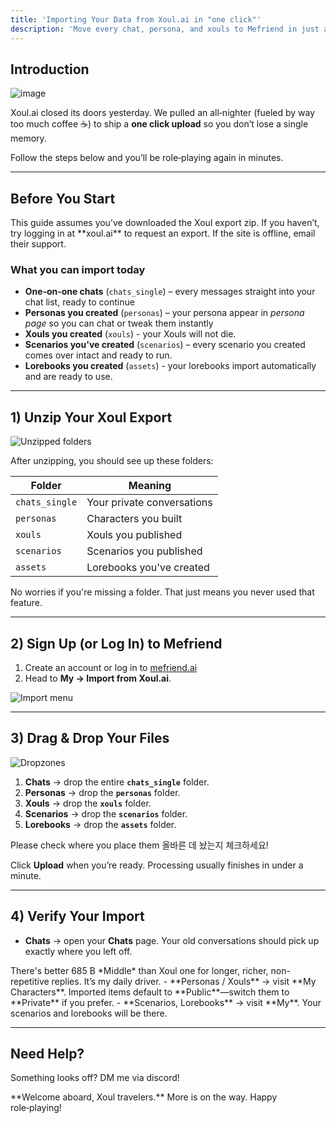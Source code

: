 ```yaml
---
title: 'Importing Your Data from Xoul.ai in "one click"'
description: 'Move every chat, persona, and xouls to Mefriend in just a few clicks.'
---
```


## Introduction

![image](https://media0.giphy.com/media/v1.Y2lkPTc5MGI3NjExcWZ4aWNraGYycGlmNXl3amRtdGRwd2FreGd0eXZmbW1nb2RrZTE3NSZlcD12MV9pbnRlcm5hbF9naWZfYnlfaWQmY3Q9Zw/oJWr5OoELEMagjrt67/giphy.gif)

Xoul.ai closed its doors yesterday. We pulled an all‑nighter (fueled by way too much coffee ☕) to ship a **one click upload** so you don’t lose a single memory.

Follow the steps below and you’ll be role‑playing again in minutes.

---

## Before You Start

<Note>
This guide assumes you’ve downloaded the Xoul export zip. If you haven’t, try logging in at **xoul.ai** to request an export. If the site is offline, email their support.
</Note>

### What you can import today
- **One‑on‑one chats** (`chats_single`) – every messages straight into your chat list, ready to continue
- **Personas you created** (`personas`) – your persona appear in *persona page* so you can chat or tweak them instantly
- **Xouls you created** (`xouls`) - your Xouls will not die.
- **Scenarios you've created** (`scenarios`) – every scenario you created comes over intact and ready to run.
- **Lorebooks you created** (`assets`) - your lorebooks import automatically and are ready to use.

---

## 1) Unzip Your Xoul Export

![Unzipped folders](/images/docs/import_xoul/unzip.png)

After unzipping, you should see up these folders:

| Folder | Meaning |
| --- | --- |
| `chats_single` | Your private conversations |
| `personas` | Characters you built |
| `xouls` | Xouls you published |
| `scenarios` | Scenarios you published |
| `assets` | Lorebooks you've created |

No worries if you're missing a folder. That just means you never used that feature.

---

## 2) Sign Up (or Log In) to Mefriend

1. Create an account or log in to [mefriend.ai](https://mefriend.ai)
2. Head to **My → Import from Xoul.ai**.

![Import menu](/images/docs/import_xoul/menu.png)

---

## 3) Drag & Drop Your Files

<img className="block" src="/images/docs/import_xoul/dropzones.png" alt="Dropzones" />

1. **Chats** → drop the entire **`chats_single`** folder.  
2. **Personas** → drop the **`personas`** folder.  
3. **Xouls** → drop the **`xouls`** folder.  
4. **Scenarios** → drop the **`scenarios`** folder.
5. **Lorebooks** → drop the **`assets`** folder.

Please check where you place them 올바른 데 놨는지 체크하세요!

Click **Upload** when you’re ready. Processing usually finishes in under a minute.

---

## 4) Verify Your Import

- **Chats** → open your **Chats** page. Your old conversations should pick up exactly where you left off.  
<Note>
There's better 685 B *Middle* than Xoul one for longer, richer, non-repetitive replies. It’s my daily driver.
</Note>
- **Personas / Xouls** → visit **My Characters**. Imported items default to **Public**—switch them to **Private** if you prefer.
- **Scenarios, Lorebooks** → visit **My**. Your scenarios and lorebooks will be there.




---

## Need Help?

Something looks off? DM me via discord!

<Note>
  **Welcome aboard, Xoul travelers.**  
  More is on the way. Happy role‑playing!
</Note>